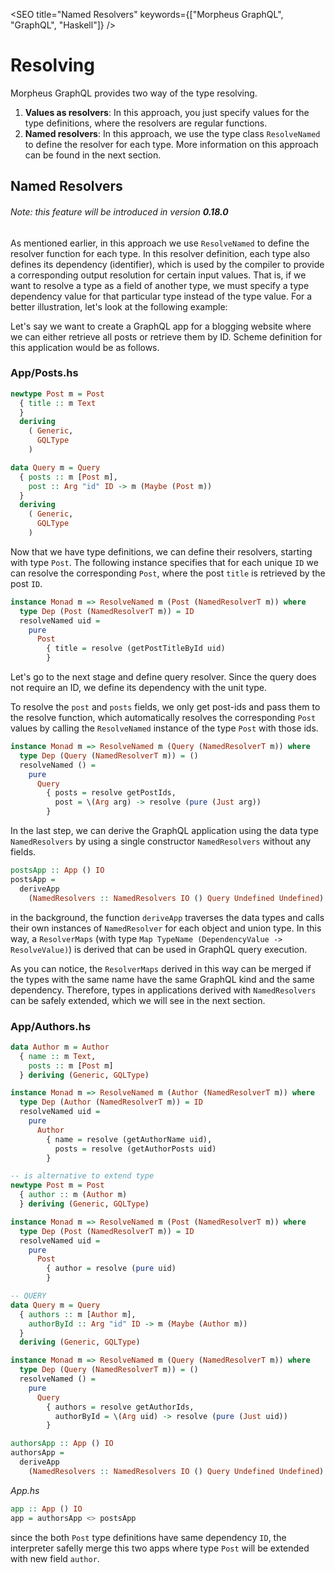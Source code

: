 

<SEO
  title="Named Resolvers"
  keywords={["Morpheus GraphQL", "GraphQL", "Haskell"]}
/>

# Resolving

Morpheus GraphQL provides two way of the type resolving.

1. **Values as resolvers**: In this approach, you just specify values
   for the type definitions, where the resolvers are regular functions.
2. **Named resolvers**: In this approach, we use the type class `ResolveNamed` to define the
   resolver for each type. More information on this approach can be
   found in the next section.

## Named Resolvers

###### Note: this feature will be introduced in version **0.18.0**

As mentioned earlier, in this approach we use `ResolveNamed`
to define the resolver function for each type. In this resolver definition,
each type also defines its dependency (identifier), which is used by the
compiler to provide a corresponding output resolution for certain input values.
That is, if we want to resolve a type as a field of another type, we must
specify a type dependency value for that particular type
instead of the type value. For a better illustration,
let's look at the following example:

Let's say we want to create a GraphQL app for
a blogging website where we can either retrieve
all posts or retrieve them by ID. Scheme definition for this
application would be as follows.

### App/Posts.hs

```haskell
newtype Post m = Post
  { title :: m Text
  }
  deriving
    ( Generic,
      GQLType
    )

data Query m = Query
  { posts :: m [Post m],
    post :: Arg "id" ID -> m (Maybe (Post m))
  }
  deriving
    ( Generic,
      GQLType
    )
```

Now that we have type definitions, we can define their resolvers,
starting with type `Post`. The following instance specifies that for each unique `ID`
we can resolve the corresponding `Post`, where the post `title` is retrieved by the post `ID`.

```haskell
instance Monad m => ResolveNamed m (Post (NamedResolverT m)) where
  type Dep (Post (NamedResolverT m)) = ID
  resolveNamed uid =
    pure
      Post
        { title = resolve (getPostTitleById uid)
        }
```

Let's go to the next stage and define query resolver. Since the query does not
require an ID, we define its dependency with the unit type.

To resolve the `post` and `posts` fields, we only get post-ids and
pass them to the resolve function, which automatically resolves the
corresponding `Post` values by calling the `ResolveNamed`
instance of the type `Post` with those ids.

```haskell
instance Monad m => ResolveNamed m (Query (NamedResolverT m)) where
  type Dep (Query (NamedResolverT m)) = ()
  resolveNamed () =
    pure
      Query
        { posts = resolve getPostIds,
          post = \(Arg arg) -> resolve (pure (Just arg))
        }
```

In the last step, we can derive the GraphQL application using
the data type `NamedResolvers` by using a single constructor
`NamedResolvers` without any fields.

```haskell
postsApp :: App () IO
postsApp =
  deriveApp
    (NamedResolvers :: NamedResolvers IO () Query Undefined Undefined)
```

in the background, the function `deriveApp` traverses the data types and calls their
own instances of `NamedResolver` for each object and union type. In this way,
a `ResolverMaps` (with type `Map TypeName (DependencyValue -> ResolveValue)`) is derived that can
be used in GraphQL query execution.

As you can notice, the `ResolverMaps` derived in this way can be
merged if the types with the same name have the same GraphQL
kind and the same dependency.
Therefore, types in applications derived with `NamedResolvers` can be safely extended,
which we will see in the next section.

### App/Authors.hs

```haskell
data Author m = Author
  { name :: m Text,
    posts :: m [Post m]
  } deriving (Generic, GQLType)

instance Monad m => ResolveNamed m (Author (NamedResolverT m)) where
  type Dep (Author (NamedResolverT m)) = ID
  resolveNamed uid =
    pure
      Author
        { name = resolve (getAuthorName uid),
          posts = resolve (getAuthorPosts uid)
        }

-- is alternative to extend type
newtype Post m = Post
  { author :: m (Author m)
  } deriving (Generic, GQLType)

instance Monad m => ResolveNamed m (Post (NamedResolverT m)) where
  type Dep (Post (NamedResolverT m)) = ID
  resolveNamed uid =
    pure
      Post
        { author = resolve (pure uid)
        }

-- QUERY
data Query m = Query
  { authors :: m [Author m],
    authorById :: Arg "id" ID -> m (Maybe (Author m))
  }
  deriving (Generic, GQLType)

instance Monad m => ResolveNamed m (Query (NamedResolverT m)) where
  type Dep (Query (NamedResolverT m)) = ()
  resolveNamed () =
    pure
      Query
        { authors = resolve getAuthorIds,
          authorById = \(Arg uid) -> resolve (pure (Just uid))
        }

authorsApp :: App () IO
authorsApp =
  deriveApp
    (NamedResolvers :: NamedResolvers IO () Query Undefined Undefined)
```

_App.hs_

```haskell
app :: App () IO
app = authorsApp <> postsApp
```

since the both `Post` type definitions have same dependency `ID`,
the interpreter safelly merge this two apps where type
`Post` will be extended with new field `author`.
